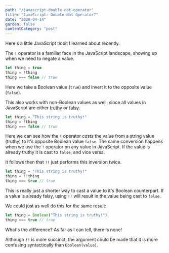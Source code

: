 ```yaml
---
path: "/javascript-double-not-operator"
title: "JavaScript: Double Not Operator?"
date: "2020-04-14"
garden: false
contentCategory: "post"
---
```


Here's a little JavaScript tidbit I learned about recently.

The `!` operator is a familiar face in the JavaScript landscape, showing up when we need to negate a value.

```javascript
let thing = true
thing = !thing
thing === false // true
```

Here we take a Boolean value (`true`) and invert it to the opposite value (`false`).

This also works with non-Boolean values as well, since all values in JavaScript are either [truthy](https://developer.mozilla.org/en-US/docs/Glossary/Truthy) or [falsy](https://developer.mozilla.org/en-US/docs/Glossary/Falsy).

```javascript
let thing = "This string is truthy!"
thing = !thing
thing === false // true
```

Here we can see how the `!` operator _casts_ the value from a string value (truthy) to it's opposite Boolean value `false`. The same conversion happens when we use the `!` operator on any value in JavaScript. If the value is already truthy it is cast to `false`, and vice versa.

It follows then that `!!` just performs this inversion twice.

```javascript
let thing = "This string is truthy!"
thing = !!thing
thing === true // true
```

This is really just a shorter way to cast a value to it's Boolean counterpart. If a value is already falsy, using `!!` will result in the value being cast to `false`.

We could just as well do this for the same result:

```javascript
let thing = Boolean("This string is truthy!")
thing === true // true
```

What's the difference? As far as I can tell, there is none!

Although `!!` is more succinct, the argument could be made that it is more confusing syntactically than `Boolean(value)`.
